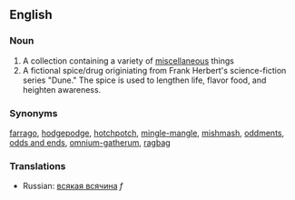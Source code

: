 ==English==
===Noun===
#A collection containing a variety of [[miscellaneous]] things
#A fictional spice/drug originiating from Frank Herbert's science-fiction series "Dune." The spice is used to lengthen life, flavor food, and heighten awareness.

===Synonyms===
[[farrago]], [[hodgepodge]], [[hotchpotch]], [[mingle-mangle]], [[mishmash]], [[oddments]], [[odds and ends]], [[omnium-gatherum]], [[ragbag]]
===Translations===
*Russian: [[всякая всячина]] ''f''
